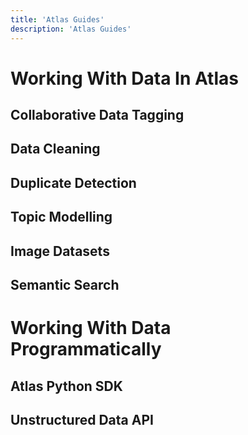 ```yaml
---
title: 'Atlas Guides'
description: 'Atlas Guides'
---
```


# Working With Data In Atlas

## Collaborative Data Tagging

## Data Cleaning

## Duplicate Detection

## Topic Modelling

## Image Datasets

## Semantic Search

# Working With Data Programmatically

## Atlas Python SDK

## Unstructured Data API
